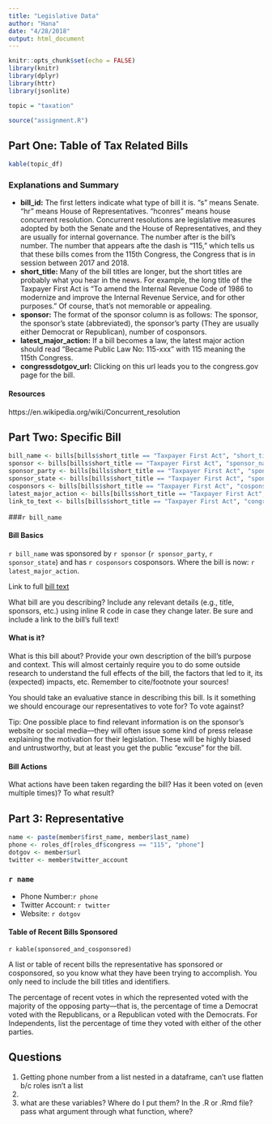 ```yaml
---
title: "Legislative Data"
author: "Hana"
date: "4/28/2018"
output: html_document
---
```


```r
knitr::opts_chunk$set(echo = FALSE)
library(knitr)
library(dplyr)
library(httr)
library(jsonlite)

topic = "taxation"

```

```r
source("assignment.R")
```

## Part One: Table of Tax Related Bills
```r

kable(topic_df) 

```

### Explanations and Summary
- **bill_id:** The first letters indicate what type of bill it is. "s" means Senate. "hr" means House of Representatives. "hconres" means house concurrent resolution. Concurrent resolutions are legislative measures adopted by both the Senate and the House of Representatives, and they are usually for internal governance. The number after is the bill's number. The number that appears afte the dash is "115," which tells us that these bills comes from the 115th Congress, the Congress that is in session between 2017 and 2018.
- **short_title:** Many of the bill titles are longer, but the short titles are probably what you hear in the news. For example, the long title of the Taxpayer First Act is "To amend the Internal Revenue Code of 1986 to modernize and improve the Internal Revenue Service, and for other purposes." Of course, that's not memorable or appealing. 
- **sponsor:** The format of the sponsor column is as follows: The sponsor, the sponsor's state (abbreviated), the sponsor's party (They are usually either Democrat or Republican), number of cosponsors.
- **latest_major_action:** If a bill becomes a law, the latest major action should read "Became Public Law No: 115-xxx" with 115 meaning the 115th Congress.
- **congressdotgov_url:** Clicking on this url leads you to the congress.gov page for the bill.


#### Resources
https://en.wikipedia.org/wiki/Concurrent_resolution

## Part Two: Specific Bill

```r
bill_name <- bills[bills$short_title == "Taxpayer First Act", "short_title"]
sponsor <- bills[bills$short_title == "Taxpayer First Act", "sponsor_name"]
sponsor_party <- bills[bills$short_title == "Taxpayer First Act", "sponsor_party"]
sponsor_state <- bills[bills$short_title == "Taxpayer First Act", "sponsor_state"]
cosponsors <- bills[bills$short_title == "Taxpayer First Act", "cosponsors"]
latest_major_action <- bills[bills$short_title == "Taxpayer First Act", "latest_major_action"]
link_to_text <- bills[bills$short_title == "Taxpayer First Act", "congressdotgov_url"]
```

###`r bill_name`

#### Bill Basics
`r bill_name` was sponsored by `r sponsor` (`r sponsor_party`, `r sponsor_state`) and has `r cosponsors` cosponsors. Where the bill is now: `r latest_major_action`.

Link to full [bill text](`r link_to_text`)

What bill are you describing? Include any relevant details (e.g., title, sponsors, etc.) using inline R code in case they change later. Be sure and include a link to the bill's full text!


#### What is it?
What is this bill about? Provide your own description of the bill's purpose and context. This will almost certainly require you to do some outside research to understand the full effects of the bill, the factors that led to it, its (expected) impacts, etc. Remember to cite/footnote your sources!

You should take an evaluative stance in describing this bill. Is it something we should encourage our representatives to vote for? To vote against?

Tip: One possible place to find relevant information is on the sponsor's website or social media—they will often issue some kind of press release explaining the motivation for their legislation. These will be highly biased and untrustworthy, but at least you get the public "excuse" for the bill.

#### Bill Actions
What actions have been taken regarding the bill? Has it been voted on (even multiple times)? To what result?

## Part 3: Representative

```r

name <- paste(member$first_name, member$last_name)
phone <- roles_df[roles_df$congress == "115", "phone"]
dotgov <- member$url  
twitter <- member$twitter_account

```

### `r name`
- Phone Number:`r phone`
- Twitter Account: `r twitter`
- Website: `r dotgov`

#### Table of Recent Bills Sponsored

`r kable(sponsored_and_cosponsored)`

A list or table of recent bills the representative has sponsored or cosponsored, so you know what they have been trying to accomplish. You only need to include the bill titles and identifiers.

The percentage of recent votes in which the represented voted with the majority of the opposing party—that is, the percentage of time a Democrat voted with the Republicans, or a Republican voted with the Democrats. For Independents, list the percentage of time they voted with either of the other parties.







## Questions

1. Getting phone number from a list nested in a dataframe, can't use flatten b/c roles isn't a list
2. 
3. what are these variables? Where do I put them? In the .R or .Rmd file? pass what argument through what function, where?
